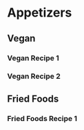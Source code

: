 # Appetizers {#apps}

## Vegan

### Vegan Recipe 1
### Vegan Recipe 2


## Fried Foods
### Fried Foods Recipe 1
